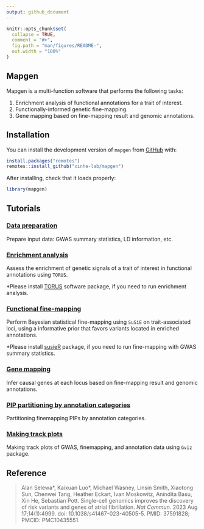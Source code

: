 ```yaml
---
output: github_document
---
```


<!-- README.md is generated from README.Rmd. Please edit that file -->

```r
knitr::opts_chunk$set(
  collapse = TRUE,
  comment = "#>",
  fig.path = "man/figures/README-",
  out.width = "100%"
)
```

## Mapgen

<!-- badges: start -->
<!-- badges: end -->

Mapgen is a multi-function software that performs the following tasks: 

  1. Enrichment analysis of functional annotations for a trait of interest.
  2. Functionally-informed genetic fine-mapping.
  3. Gene mapping based on fine-mapping result and genomic annotations.

## Installation

You can install the development version of `mapgen` from [GitHub][mapgen-github] with:

```r
install.packages("remotes")
remotes::install_github("xinhe-lab/mapgen")
```

After installing, check that it loads properly:
```r
library(mapgen)
```

## Tutorials

### [Data preparation][data-preparation-tutorial]
  
  Prepare input data: GWAS summary statistics, LD information, etc.
  
### [Enrichment analysis][enrichment-tutorial]
  
  Assess the enrichment of genetic signals of a trait of interest in functional 
  annotations using `TORUS`.
  
  *Please install [TORUS](https://github.com/xqwen/torus) software package,
if you need to run enrichment analysis. 

### [Functional fine-mapping][finemapping-tutorial]
  
  Perform Bayesian statistical fine-mapping using `SuSiE` on trait-associated loci, 
  using a informative prior that favors variants located in enriched annotations. 
  
  *Please install [susieR](https://github.com/stephenslab/susieR) package, 
  if you need to run fine-mapping with GWAS summary statistics. 

### [Gene mapping][gene-mapping-tutorial]
  
  Infer causal genes at each locus based on fine-mapping result and genomic 
  annotations. 

### [PIP partitioning by annotation categories][partition-pip-tutorial]

  Partitioning finemapping PIPs by annotation categories.

### [Making track plots][track-plot-tutorial]

  Making track plots of GWAS, finemapping, and annotation data using `Gviz` package.

## Reference

> Alan Selewa\*, Kaixuan Luo\*, Michael Wasney, Linsin Smith, Xiaotong Sun, 
Chenwei Tang, Heather Eckart, Ivan Moskowitz, Anindita Basu, Xin He, 
Sebastian Pott. Single-cell genomics improves the discovery of risk variants 
and genes of atrial fibrillation. _Nat Commun._ 2023 Aug 17;14(1):4999. 
doi: 10.1038/s41467-023-40505-5. PMID: 37591828; PMCID: PMC10435551.


[mapgen-github]: https://github.com/xinhe-lab/mapgen
[tutorials]: https://xinhe-lab.github.io/mapgen/articles/index.html
[data-preparation-tutorial]: https://xinhe-lab.github.io/mapgen/articles/data_preparation_tutorial.html
[enrichment-tutorial]: https://xinhe-lab.github.io/mapgen/articles/enrichment_tutorial.html
[finemapping-tutorial]: https://xinhe-lab.github.io/mapgen/articles/finemapping_tutorial.html
[gene-mapping-tutorial]: https://xinhe-lab.github.io/mapgen/articles/gene_mapping_tutorial.html
[partition-pip-tutorial]: https://xinhe-lab.github.io/mapgen/articles/partition_pip_tutorial.html
[track-plot-tutorial]: https://xinhe-lab.github.io/mapgen/articles/track_plot_tutorial.html

